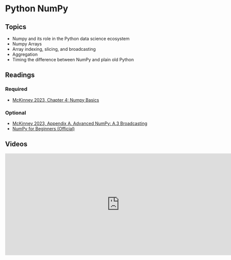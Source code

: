 # Python NumPy

## Topics

-   Numpy and its role in the Python data science ecosystem
-   Numpy Arrays
-   Array indexing, slicing, and broadcasting
-   Aggregation
-   Timing the difference between NumPy and plain old Python

## Readings

### Required

-   [McKinney 2023, Chapter 4: Numpy Basics](https://wesmckinney.com/book/numpy-basics)

### Optional

-   [McKinney 2023, Appendix A. Advanced NumPy: A.3 Broadcasting](https://wesmckinney.com/book/advanced-numpy#numpy_broadcasting)
-   [NumPy for Beginners (Official)](https://numpy.org/doc/stable/user/absolute_beginners.html)

## Videos

<iframe src="https://kaltura-connect.its.virginia.edu/embedplaylist/secure/embed/v2/1/playlistId/1_zcuqcvm2/uiConfId/44972551" width="740px" height="330px" allowfullscreen webkitallowfullscreen mozAllowFullScreen allow="autoplay *; fullscreen *; encrypted-media *" referrerpolicy="no-referrer-when-downgrade" sandbox="allow-forms allow-same-origin allow-scripts allow-top-navigation allow-pointer-lock allow-popups allow-modals allow-orientation-lock allow-popups-to-escape-sandbox allow-presentation allow-top-navigation-by-user-activation" frameborder="0" title="M01 Introducing Python"></iframe>